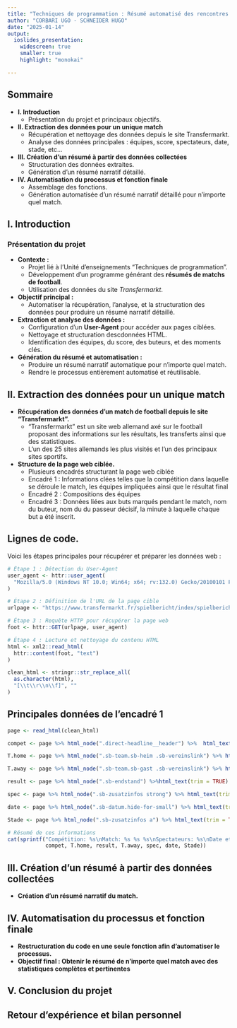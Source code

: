 ```yaml
---
title: "Techniques de programmation : Résumé automatisé des rencontres footballistiques"
author: "CORBARI UGO - SCHNEIDER HUGO"
date: "2025-01-14"
output: 
  ioslides_presentation:
    widescreen: true
    smaller: true
    highlight: "monokai"

---
```


## Sommaire

- **I. Introduction**
  - Présentation du projet et principaux objectifs.
  
- **II. Extraction des données pour un unique match**
  - Récupération et nettoyage des données depuis le site Transfermarkt.
  - Analyse des données principales : équipes, score, spectateurs, date, stade, etc...
  
- **III. Création d'un résumé à partir des données collectées**
  - Structuration des données extraites.
  - Génération d'un résumé narratif détaillé.
  
- **IV. Automatisation du processus et fonction finale**
  - Assemblage des fonctions.
  - Génération automatisée d'un résumé narratif détaillé pour n'importe quel match.


## I. Introduction

### Présentation du projet

- **Contexte :**
  - Projet lié à l'Unité d'enseignements "Techniques de programmation".
  - Développement d’un programme générant des **résumés de matchs de football**.
  - Utilisation des données du site _Transfermarkt_.

- **Objectif principal :**
  - Automatiser la récupération, l’analyse, et la structuration des données pour produire un résumé narratif détaillé.

- **Extraction et analyse des données :**
   - Configuration d'un **User-Agent** pour accéder aux pages ciblées.
   - Nettoyage et structuration descdonnées HTML.
   - Identification des équipes, du score, des buteurs, et des moments clés.

- **Génération du résumé et automatisation :**
   - Produire un résumé narratif automatique pour n’importe quel match.
   - Rendre le processus entièrement automatisé et réutilisable.

## II. Extraction des données pour un unique match

- **Récupération des données d'un match de football depuis le site "Transfermarkt".**
    - "Transfermarkt" est un site web allemand axé sur le football proposant des informations sur les résultats, les transferts ainsi que des statistiques.
    - L'un des 25 sites allemands les plus visités et l'un des principaux sites sportifs.
- **Structure de la page web ciblée.** 
    - Plusieurs encadrés structurant la page web ciblée
    - Encadré 1 : Informations clées telles que la compétition dans laquelle se déroule le match, les équipes impliquées ainsi que le résultat final
    - Encadré 2 : Compositions des équipes
    - Encadré 3 : Données liées aux buts marqués pendant le match, nom du buteur, nom du du passeur décisif, la minute à laquelle chaque but a été inscrit.
    
## Lignes de code.    

Voici les étapes principales pour récupérer et préparer les données web :

```r

# Étape 1 : Détection du User-Agent
user_agent <- httr::user_agent(
  "Mozilla/5.0 (Windows NT 10.0; Win64; x64; rv:132.0) Gecko/20100101 Firefox/132.0"
)

# Étape 2 : Définition de l'URL de la page cible
urlpage <- "https://www.transfermarkt.fr/spielbericht/index/spielbericht/4402015"

# Étape 3 : Requête HTTP pour récupérer la page web
foot <- httr::GET(urlpage, user_agent)

# Étape 4 : Lecture et nettoyage du contenu HTML
html <- xml2::read_html(
  httr::content(foot, "text")
)

clean_html <- stringr::str_replace_all(
  as.character(html),
  "[\\t\\r\\n\\f]", ""
)

```

## Principales données de l'encadré 1

```r
page <- read_html(clean_html)

compet <- page %>% html_node(".direct-headline__header") %>%  html_text(trim = TRUE)            # Compétition

T.home <- page %>% html_node(".sb-team.sb-heim .sb-vereinslink") %>% html_text(trim = TRUE)     # Equipe Domicile

T.away <- page %>% html_node(".sb-team.sb-gast .sb-vereinslink") %>% html_text(trim = TRUE)     # Equipe Exterieur

result <- page %>% html_node(".sb-endstand") %>%html_text(trim = TRUE)                          # Résultat

spec <- page %>% html_node(".sb-zusatzinfos strong") %>% html_text(trim = TRUE)                 # Spectateurs

date <- page %>% html_node(".sb-datum.hide-for-small") %>% html_text(trim = TRUE)               # Date du match

Stade <- page %>% html_node(".sb-zusatzinfos a") %>% html_text(trim = TRUE)                     # Nom du stade

# Résumé de ces informations
cat(sprintf("Compétition: %s\nMatch: %s %s %s\nSpectateurs: %s\nDate et heure: %s\nStade: %s\n",
            compet, T.home, result, T.away, spec, date, Stade))
```

    
## III. Création d'un résumé à partir des données collectées

- **Création d'un résumé narratif du match.**

## IV. Automatisation du processus et fonction finale 

- **Restructuration du code en une seule fonction afin d'automatiser le processus.**
- **Objectif final : Obtenir le résumé de n'importe quel match avec des statistiques complètes et pertinentes**

## V. Conclusion du projet

## Retour d'expérience et bilan personnel


